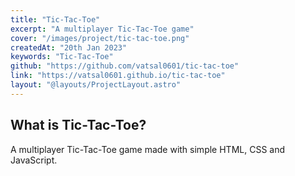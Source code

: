 ---
title: "Tic-Tac-Toe"
excerpt: "A multiplayer Tic-Tac-Toe game"
cover: "/images/project/tic-tac-toe.png"
createdAt: "20th Jan 2023"
keywords: "Tic-Tac-Toe"
github: "https://github.com/vatsal0601/tic-tac-toe"
link: "https://vatsal0601.github.io/tic-tac-toe"
layout: "@layouts/ProjectLayout.astro"
---

## What is Tic-Tac-Toe?

A multiplayer Tic-Tac-Toe game made with simple HTML, CSS and JavaScript.
